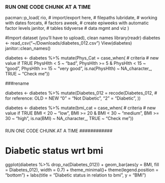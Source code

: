 ### RUN ONE CODE CHUNK AT A TIME ############

pacman::p_load(
  rio,           # import/export
  here,          # filepaths
  lubridate,     # working with dates
  forcats,       # factors
  aweek,         # create epiweeks with automatic factor levels
  janitor,       # tables
  tidyverse      # data mgmt and viz
)

#Import dataset (you'll have to upload), clean names
  library(readr)
diabetes <- read_csv("~/Downloads/diabetes_012.csv")
View(diabetes)
  janitor::clean_names()


diabetes <- diabetes %>% 
  mutate(Phys_Cat = case_when(
    # criteria                                   # new value if TRUE
    PhysHlth < 5                        ~ "bad",
    PhysHlth >= 5 & PhysHlth < 15 ~ "good",
    PhysHlth >= 15                       ~ "very good",
    is.na(PhysHlth)                     ~ NA_character_,
    TRUE                                       ~ "Check me"))  


###rename

diabetes <- diabetes %>% 
  mutate(Diabetes_012 = recode(Diabetes_012,
                           # for reference: OLD = NEW
                           "0"  = "Not Diabetic",
                           "2"  = "Diabetic",
                      ))

diabetes <- diabetes %>% 
  mutate(bmi_cat = case_when(
    # criteria                                   # new value if TRUE
    BMI < 20                        ~ "low",
    BMI >= 20 & BMI < 30 ~ "medium",
    BMI >= 30                       ~ "high",
    is.na(BMI)                     ~ NA_character_,
    TRUE                                       ~ "Check me"))  


###
RUN ONE CODE CHUNK AT A TIME
############


# Diabetic status wrt bmi
ggplot(diabetes %>% drop_na(Diabetes_012)) + 
  geom_bar(aes(y = BMI, fill = Diabetes_012), width = 0.7) +
  theme_minimal()+
  theme(legend.position = "bottom") +
  labs(title = "Diabetic status in relation to bmi",
       y = "BMI")

